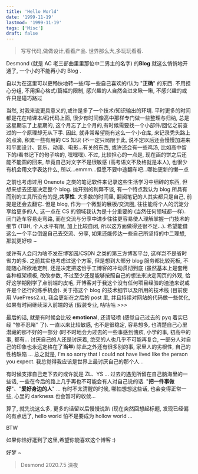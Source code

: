 ```yaml
---
title: 'Hello World'
date: '1999-11-19'
lastmod: '1999-11-19'
tags: ['Misc']
draft: false
---
```


> 写写代码,做做设计,看看产品.
> 世界那么大,多玩玩看看.

Desmond (就是 AC 老三部曲里里那位中二男主的名字) 的**Blog** 就这么悄悄地开通了, 一个小的不能再小的 Blog .

自以为在这里可以更畅快地转一些/写一些自己喜欢的/认为 "**正确**" 的东西. 不用担心分组, 不用担心格式/篇幅的限制, 感兴趣的人自然会进来瞅一瞅, 不感兴趣的或许只是碰巧路过

当然, 对我来说更具意义的,或许是多了一个技术/知识输出的环境. 平时更多的时间都是花在啃课本/码代码上面, 很少有时间像高中那样专门做一些整理与归纳, 总是这星期忘了上星期的, 这个月忘了上个月的,有时候需要找一个小部件/回忆之前查过的一个原理却无从下手. 因此, 就非常希望能有这么一个小仓库, 来记录秃头路上的点滴, 积累一些有用的 CS 知识 (不一定只局限于此, 说不定以后还会慢慢加进来和平面设计、音乐、动漫、电影...有关的东西, 或许还会有一些鸡汤, 比如高中留下的/看书记下的句子啥的, 嘿嘿嘿). 不过, 比较担心的一点是, 现在画的饼之后还能不能圆的回来, 毕竟自己对文字不是很敏感 (高考语文不及格就是本人), 也很少有机会用文字表达什么, 所以...emmm...但愿不要中途翻车吧...哪怕更新的懒一点

之前也考虑过用 Onenote 之类的笔记软件来记录这些生活学习中细碎的东西, 但想来想去还是决定整个 blog. 抛开别的利弊不谈, 有一个特点我认为 blog 所具有而别的工具所没有的是,**共享性**. 大多数的时间里, 翻阅笔记的人其实都只是自己, 前提是还会去翻它. 但是 blog, 作为一个微型的展板/交流圈, 往往能将个人的沉淀分享给更多的人, 这一点在 CS 的领域我认为是十分重要的 (当然任何领域都一样). 闭门造车容易走弯路, 而在交流与分享中进步往往更容易使人理解掌握一门技术的细节 (TBH, 个人水平有限, 加上比较自闭, 所以这方面做得还很不足...). 希望能借这么一个平台倒逼自己去交流、分享, 如果还能传达一些自己所坚持的中二理想, 那就更好啦 \~

或许有人会问为啥不发在博客园/CSDN 之类的第三方博客平台, 这样岂不是省时省力的多. 之前其实也考虑过这个方案, 但是想到大部分 blog 服务都比较死板, 不能随心所欲地定制, 还是决定把这份手工博客的冲动贯彻到底 (虽然基本上是套用各种框架模板, 改改参数, 不过至少还是能够按照自己的想法来决定网页的外观, 恰好这学期刚学了点前端的皮毛, 开博客对于我这个没有任何项目经验的渣渣来说或许是个还行的练手机会). 关于搭这个 blog 的技术细节以及所用的技术栈 (目前使用 VuePress2.x), 我会更新在之后的 post 里, 并且持续对网站的代码做一些优化, 如果有时间继续深入前端的话 (假装专业, 咕咕咕 >>>

最后的话, 就是有时候会比较 **emotional**, 还请轻喷 (感觉自己过去的 pyq 着实已经 "惨不忍睹" 了). 一直以来比较敏感, 也不是很稳定, 容易想多, 也清楚自己心里潜藏的那不好的一部分 (时不时地会为过去的一些事感到愧疚, 小学的事, 初高中的事, 都有... 讨厌自己的人还是讨厌着, 绝交的人也几乎不可能再复合, 一部分人对自己的印象也永远定格在了**当年**) 除此之外还有很多别的事, 家里人的劣根性, 自己的性格缺陷 ... 总之就是, I'm so sorry that I could not have lived like the person you expect. 我总觉得我应该是世界上最讨厌自己的那个人...

有时候支撑自己走下去的或许就是 ZL、YS ... 过去的遇见所留在自己脑海里的一些话, 一些在今后的路上几乎再也不可能会有人对自己说的话. "**把一件事做好**"、"**爱好身边的人**" ... 有时不太清醒的时候, 哪怕想想这些话, 也会变得正常一些, 心里的 darkness 也会暂时的收敛...

算了, 就先说这么多, 更多的话留以后慢慢说趴 (现在突然回想起标题, 发现已经偏的有点远了, hello world 怕不是要成为 hollow world ...

BTW

如果你恰好逛到了这里,希望你能喜欢这个博客 :)

好梦 \~

> Desmond
> 2020.7.5 深夜
